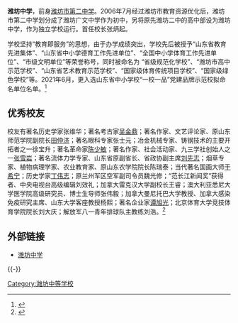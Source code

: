 '''潍坊中学'''，前身[[潍坊市第二中学|潍坊市第二中学]]。2006年7月经过潍坊市教育资源优化后，潍坊市第二中学划分成了潍坊广文中学作为初中，另将原先潍坊二中的高中部设为潍坊中学，作为独立学校运行。首任校长张炳起。

学校坚持“教育即服务”的思想，由于办学成绩突出，学校先后被授予“山东省教育先进集体”、“山东省中小学德育工作先进单位”、“全国中小学体育工作先进单位”、“市级文明单位”等荣誉称号，同时被命名为 “省级规范化学校”、“潍坊市高中示范学校”、“山东省艺术教育示范学校”、“国家级体育传统项目学校”、“国家级绿色学校”等。2021年6月，更入选山东省中小学校“一校一品”党建品牌示范校拟命名单位名单。<ref>{{cite web |url=http://edu.shandong.gov.cn/art/2021/6/23/art_107093_10290894.html |title=通知公告 关于对全省中小学校“一校一品”党建品牌示范校拟命名单位的公示  ．山东省教育厅[引用日期2021-07-08] |access-date=2021-11-22 |archive-date=2021-11-22 |archive-url=https://web.archive.org/web/20211122062813/http://edu.shandong.gov.cn/art/2021/6/23/art_107093_10290894.html |dead-url=no }}</ref>

==优秀校友==
校友有著名历史学家张维华；著名考古家[[吴金鼎|吴金鼎]]；著名作家、文艺评论家、原山东师范学院副院长[[田仲济|田仲济]]；著名眼科专家张士元；冶金机械专家、铸钢技术的主要开拓者之一徐宝升；著名革命家[[陈少敏|陈少敏]]；著名作家、社会活动家、九三学社创始人之一[[张雪岩|张雪岩]]；著名流体力学专家、山东省原副省长、省政协副主席[[刘先志|刘先志]]；烟草专家、植物病理学家、农业教育家、原山东农学院院长陈瑞泰；当代著名国画大师[[于希宁|于希宁]]；历史学家[[丁伟志|丁伟志]]；原兰州军区空军副司令员魏光修；“范长江新闻奖”获得者、中央电视台高级编辑刘效礼；加拿大雷克汉大学副校长王睿；澳大利亚悉尼大学医学院高级研究员、博士生导师张伟毅；加拿大曼尼托巴大学教授、加拿大感染免疫研究主席、山东大学客座教授杨熙；著名企业家[[谭旭光|谭旭光]]；北京体育大学竞技体育学院院长刘大庆；解放军八一青年排球队主教练刘浩。<ref>{{cite web |url=http://www.wfms.cn/Mingshi.aspx?moduleid=174 |title=潍坊中学校友风采 |access-date=2021-11-22 |archive-date=2021-11-22 |archive-url=https://web.archive.org/web/20211122062001/http://www.wfms.cn/Mingshi.aspx?moduleid=174 |dead-url=no }}</ref>

==外部链接==
{{Reflist}}
* [http://www.wfms.cn/ 潍坊中学] {{Wayback|url=http://www.wfms.cn/ |date=20210127110359 }}


{{-}}
{{潍坊市高级中学}}
{{Weifang-stub}}
{{山东教育小作品}}
[[Category:潍坊中等学校|Category:潍坊中等学校]]